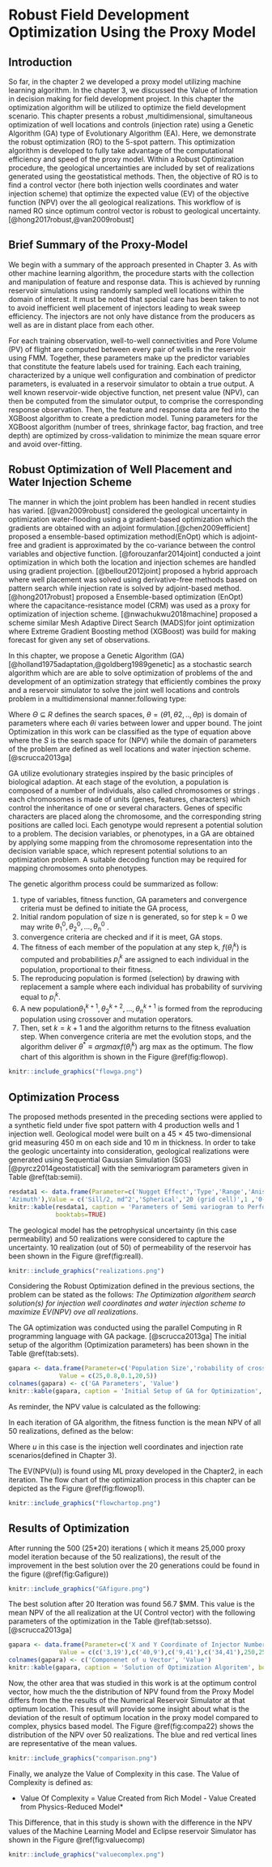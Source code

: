 # Robust Field Development Optimization Using the Proxy Model


## Introduction

So far, in the chapter 2 we developed a proxy model utilizing machine learning algorithm. In the chapter 3, we discussed the Value of Information in decision making for field development project.  In this chapter the optimization algorithm will be utilized to optimize the field development scenario. This chapter presents a robust ,multidimensional, simultaneous optimization of well locations and controls (injection rate) using a Genetic Algorithm (GA) type of Evolutionary Algorithm (EA). Here, we demonstrate the robust optimization (RO) to the 5-spot pattern. This optimization algorithm is developed to fully take advantage of the computational efficiency and speed of the proxy model. Within a Robust Optimization procedure, the geological uncertainties are included by set of realizations  generated using the geostatistical methods. Then, the objective of RO is to find a control vector (here both injection wells coordinates and water injection scheme) that optimize the expected value (EV) of the objective function (NPV) over the all geological realizations. This workflow of is named RO since optimum control vector is robust to geological uncertainty. [@hong2017robust,@van2009robust]



## Brief Summary of the Proxy-Model 

We begin with a summary of the approach presented in Chapter 3. As with other machine learning algorithm, the procedure starts with the collection and manipulation of feature and response data. This is achieved by running reservoir simulations using randomly sampled well locations within the domain of interest. It must be noted that special care has been taken to not to avoid inefficient well placement of injectors leading to weak sweep efficiency. The injectors are not only have distance from the producers as well as are in distant place from each other. 

For each training observation, well-to-well connectivities and Pore Volume (PV) of flight are computed between every pair of wells in the reservoir using FMM. Together, these parameters make up the predictor variables that constitute the feature labels used for training.
Each each training, characterized by a unique well configuration and combination of predictor parameters, is evaluated in a reservoir simulator to obtain a true output. A well known reservoir-wide objective function, net present value (NPV), can then be computed from the simulator output, to comprise the corresponding response observation. Then, the feature and response data are fed into the XGBoost algorithm to create a prediction model. Tuning parameters for the XGBoost algorithm (number of trees, shrinkage factor, bag fraction, and tree depth) are optimized by cross-validation to minimize the mean square error and avoid over-fitting.

## Robust Optimization of Well Placement and Water Injection Scheme 


The manner in which the joint problem has been handled in recent studies has varied. [@van2009robust] considered the geological uncertainty in optimization water-flooding using a gradient-based optimization which the gradients are obtained with an adjoint formulation.[@chen2009efficient] proposed a ensemble-based optimization method(EnOpt) which is adjoint-free and gradient is approximated by the co-variance between the control variables and objective function. [@forouzanfar2014joint] conducted a joint optimization in which both the location and injection schemes are handled using gradient projection. [@bellout2012joint]  proposed a hybrid approach where well placement was solved using derivative-free methods based on pattern search while injection rate is solved by adjoint-based method. [@hong2017robust] proposed a Ensemble-based optimization (EnOpt) where the capacitance-resistance model (CRM) was used as a proxy for optimization of injection scheme. [@nwachukwu2018machine] proposed a scheme similar Mesh Adaptive Direct Search (MADS)for joint optimization where Extreme Gradient Boosting method (XGBoost) was build for making forecast for given any set of observations.

In this chapter, we propose a Genetic Algorithm (GA) [@holland1975adaptation,@goldberg1989genetic] as a stochastic search algorithm which are are able to solve optimization of problems of the
and development of an optimization strategy that efficiently combines the proxy and a reservoir simulator to solve the joint well locations and controls problem in a multidimensional manner.following type:

\begin{equation} 
  \Theta^{*} \equiv arg max f(\theta) = {\theta^{*} \in \Theta : f(\theta^{*})>f(\theta), \vee\theta \in \Theta }
    (\#eq:binom101)
\end{equation}

Where $\Theta$ $\subseteq$ $R$ defines the search spaces, $\theta = (\theta{1},\theta{2},..,\theta{p})$ is domain of parameters where each $\theta{i}$ varies between lower and upper bound. The joint Optimization in this work can be classified as the type of equation above where the $S$ is the search space for (NPV) while the domain of parameters of the problem are defined as well locations and water injection scheme.[@scrucca2013ga]

GA utilize evolutionary strategies inspired by the basic principles of biological adaption. At each stage of the evolution, a population is composed of a number of individuals, also called chromosomes or strings . each chromosomes is made of units (genes, features, characters) which control the inheritance of one or several characters. Genes of specific characters are placed along the chromosome, and the corresponding string positions are called loci. Each genotype would represent a potential solution to a problem. The decision variables, or phenotypes, in a GA are obtained by applying some mapping from the chromosome representation into the decision variable space, which represent potential solutions to an optimization problem. A suitable decoding function may be required for mapping chromosomes onto phenotypes.


The genetic algorithm process could be summarized as follow:

1. type of variables, fitness function, GA parameters and convergence criteria must be defined to initiate the GA process,
2. Initial random population of size n is generated, so for step k = 0 we may write ${\theta_{1}^{0},\theta_{2}^{0},...,\theta_{n}^{0}}$ .
3. convergence criteria are checked and if it is meet, GA stops.
3. The fitness of each member of the population at any step k, $f(\theta_{i}^{k})$ is computed and probabilities $p_{i}^{k}$ are assigned to each individual in the population, proportional to their fitness. 
4. The reproducing population is formed (selection) by drawing with replacement a sample where each individual has probability of surviving equal to $p_{i}^{k}$. 
5. A new population${\theta_{1}^{k+1},\theta_{2}^{k+2},...,\theta_{n}^{k+1}}$ is formed from the reproducing population using crossover and mutation operators. 
6. Then, set $k = k + 1$ and the algorithm returns to the fitness evaluation step. When convergence criteria are met the evolution stops, and the algorithm deliver $\theta^{*} \equiv argmax f(\theta_{i}^{k})$ arg max as the optimum. The flow chart of this algorithm is shown in the Figure \@ref(fig:flowop).

```{r flowop, echo=FALSE, fig.align='center', fig.asp=0.75, fig.cap="Flow Chart for Genetic Algorithem Process", out.width='100%'}
knitr::include_graphics("flowga.png")
```

## Optimization Process

The proposed methods presented in the preceding sections were applied to a synthetic field under five spot pattern with 4 production wells and 1 injection well. Geological model were built on a 45 × 45 two-dimensional grid measuring 450 m on each side and 10 m in thickness. In order to take the geologic uncertainty into consideration, geological realizations were generated using Sequential Gaussian Simulation (SGS) [@pyrcz2014geostatistical] with the semivariogram parameters given in Table \@ref(tab:semii). 

```{r semii, echo=FALSE, message=FALSE, warning=FALSE, tidy=FALSE}
resdata1 <- data.frame(Parameter=c('Nugget Effect','Type','Range','Anistropy ratio',
'Azimuth'),Value = c('Sill/2, md^2','Spherical','20 (grid cell)',1 ,'0-degree (North)'))
knitr::kable(resdata1, caption = 'Parameters of Semi variogram to Perform SGS', 
             booktabs=TRUE)
```


The geological model has the petrophysical uncertainty (in this case permeability) and 50 realizations were considered to capture the uncertainty. 10 realization (out of 50) of permeability of the reservoir has been shown in the Figure \@ref(fig:reall).

```{r reall, echo=FALSE, fig.align='center', fig.asp=1, fig.cap="Twelve Realizations (out of 50) of Permeability in the Geological Model", out.width='100%'}
knitr::include_graphics("realizations.png")
```

Considering the Robust Optimization defined in the previous sections, the problem can be stated as the follows:
*The Optimization algorithem search solution(s) for injection well coordinates and water injection scheme to maximize EV(NPV) ove all realizations*. 

The GA optimization was conducted using the parallel Computing in R programming language with GA package. [@scrucca2013ga] The initial setup of the algorithm (Optimization parameters) has been shown in the Table \@ref(tab:sets).

```{r sets, echo=FALSE, tidy=FALSE}
gapara <- data.frame(Parameter=c('Population Size','robability of crossover between pairs of chromosomes','Probability of mutation in a parent chromosome','Maximum Iteration','Number of consecutive generations without any improvement'),
              Value = c(25,0.8,0.1,20,5))
colnames(gapara) <- c('GA Parameters', 'Value')
knitr::kable(gapara, caption = 'Initial Setup of GA for Optimization', booktabs=TRUE)
```

As reminder, the NPV value is calculated as the following:

\begin{equation}
NPV=\sum_{k=1}^{n_T} \frac{[q_o^{k}P_o - q_w^k P_w -I^k P_{wi} ]\bigtriangleup t_k}{(1+b)^{t_k/D}}
  (\#eq:binom105)
\end{equation}

In each iteration of GA algorithm, the fitness function is the mean NPV of all 50 realizations, defined as the below:

\begin{equation}
  EV(NPV(u)) = \sum_{i=1}^{n_r=50} \frac{NPV_{i}(u)}{N} 
  (\#eq:binom110)
\end{equation}

Where $u$ in this case is the injection well coordinates and injection rate scenarios(defined in Chapter 3).

The EV(NPV(u)) is found using ML proxy developed in the Chapter2, in each iteration. The flow chart of the optimization process in this chapter can be depicted as the Figure \@ref(fig:flowop1).


```{r flowop1, echo=FALSE, fig.align='center', fig.cap="Flow Chart of the Optimization Alghorithem", out.width='75%'}
knitr::include_graphics("flowchartop.png")
```


## Results of Optimization

After running the 500 (25*20) iterations ( which it means 25,000 proxy model iteration because of the 50 realizations), the result of the improvement in the best solution over the 20 generations could be found in the figure (\@ref(fig:Gafigure))

```{r Gafigure, echo=FALSE, fig.align='center', fig.cap="Evolution of GA Algorithem Solution over Generations", out.width='75%'}
knitr::include_graphics("GAfigure.png")
```

The best solution after 20 Iteration was found 56.7 $MM. This value is the mean NPV of the all realization at the U( Control vector) with the following parameters of the optimization in the Table \@ref(tab:setsso).[@scrucca2013ga]


```{r setsso, echo=FALSE, tidy=FALSE}
gapara <- data.frame(Parameter=c('X and Y Coordinate of Injector Number 1','X and Y Coordinate of Injector Number 2','X and Y Coordinate of Injector Number 3','X and Y Coordinate of Injector Number 4','Starting Rate of Injector Number 1','Starting Rate of Injector Number 2', 'Starting Rate of Injector Number 3', 'Starting Rate of Injector Number 4',"Gamma Rate of Injector Number 1","Gamma Rate of Injector Number 2","Gamma Rate of Injector Number 3","Gamma Rate of Injectior Number 4"),
              Value = c(c('3,19'),c('40,9'),c('9,41'),c('34,41'),250,250,100,200,0.0010,0.000,-0.005,0.005))
colnames(gapara) <- c('Componenet of u Vector', 'Value')
knitr::kable(gapara, caption = 'Solution of Optimization Algoritem', booktabs=TRUE)
```



Now, the other area that was studied in this work is at the optimum control vector, how much the the distribution of NPV found from the Proxy Model differs from the the results of the Numerical Reservoir Simulator at that optimum location. This result will provide some insight about what is the deviation of the result of optimum location in the proxy model compared to complex, physics based model.
The Figure \@ref(fig:compa22) shows the distribution of the NPV over 50 realizations. The blue and red vertical lines are representative of the mean values. 

```{r compa22, echo=FALSE, fig.align='center', fig.cap="Comparison of the NPV Found (at Optimum Locations) in Machine Learning Vs. Numerical Simulator", out.width='75%'}
knitr::include_graphics("comparison.png")
```


Finally, we analyze the Value of Complexity in this case. The Value of Complexity is defined as:

* Value Of Complexity = Value Created from Rich Model - Value Created from Physics-Reduced Model*

This Difference, that in this study is shown with the difference in the NPV values of the Machine Learning Model and Eclipse reservoir Simulator has shown in the Figure \@ref(fig:valuecomp)

```{r valuecomp, echo=FALSE, fig.align='center', fig.cap="Value of Complexity (Deviation of Proxy Model from Complex One)", out.width='75%'}
knitr::include_graphics("valuecomplex.png")
```




<!-- | Test  |      Replications                  |  Elapsed | Relative |      -->
<!-- | ------------------ | ----------------------| ---------- | ------- | -->
<!-- |  GA_Numerical Simulator   | 5 |  1501.24  |  300.248 | 3.385  | -->
<!-- |  GA_Proxy Model | 5 | 443.56  |  88.712  |  1.000  |        -->






